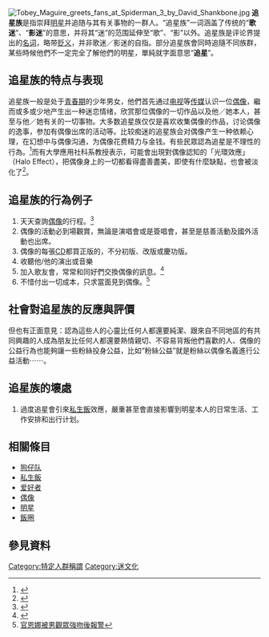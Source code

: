 <!--请给出這個條目的定義-->
[[File:Tobey_Maguire_greets_fans_at_Spiderman_3_by_David_Shankbone.jpg|thumb]]
'''追星族'''是指崇拜[[明星|明星]]并追随与其有关事物的一群人。“追星族”一词涵盖了传统的“'''歌迷'''”、“'''影迷'''”的意思，并将其“迷”的范围延伸至“歌”、“影”以外。追星族是评论界提出的[[名词|名词]]，略带[[贬义|贬义]]，并非歌迷／影迷的自指。部分追星族會同時追隨不同族群，某些時候他們不一定完全了解他們的明星，單純就字面意思“'''追星'''”。
<!--列出條目的章節-->

==追星族的特点与表现==
追星族一般是处于[[青春期|青春期]]的少年男女，他們首先通过[[电视|电视]]等[[传媒|传媒]]认识一位[[偶像|偶像]]，繼而或多或少地产生出一种迷恋情绪，欣赏那位偶像的一切作品以及他／她本人，甚至与他／她有关的一切事物。大多数追星族仅仅是喜欢收集偶像的作品，讨论偶像的逸事，参加有偶像出席的活动等。比较痴迷的追星族会对偶像产生一种依赖心理，在幻想中与偶像沟通，为偶像花费精力与金钱。有些民眾認為追星是不理性的行為。<ref>{{Cite web |url=http://eladies.sina.com.cn/zx/2013/1118/18011236409.shtml |title=翻版李咏“小杨幂” 追星族疯狂整容 |access-date=2013-11-20 |archive-date=2019-11-03 |archive-url=https://web.archive.org/web/20191103141538/http://eladies.sina.com.cn/zx/2013/1118/18011236409.shtml |dead-url=no }}</ref>而有大學應用社科系教授表示，可能會出現對偶像認知的「光環效應」（Halo Effect），把偶像身上的一切都看得盡善盡美，即使有什麼缺點，也會被淡化了<ref>{{Cite web |url=https://mings.mpweekly.com/mings-fashion/20180514-80141/3 |title=追星，其實並不膚淺。追星族看才華 |access-date=2018-05-28 |archive-url=https://web.archive.org/web/20180528134705/https://mings.mpweekly.com/mings-fashion/20180514-80141/3 |archive-date=2018-05-28 |dead-url=yes }}</ref>。

==追星族的行為例子==
#天天查詢[[偶像|偶像]]的行程。<ref>{{cite web |url=http://news.xinhuanet.com/world/2013-11/02/c_125639281.htm |title=美國超級追星族與上萬明星合影（圖） |accessdate=2016-05-18 |deadurl=yes |archiveurl=https://web.archive.org/web/20170305062027/http://news.xinhuanet.com/world/2013-11/02/c_125639281.htm |archivedate=2017-03-05 }}</ref>
#偶像的活動必到場觀賞，無論是演唱會或是簽唱會，甚至是慈善活動及國外活動也出席。
#偶像的每張[[CD|CD]]都買正版的，不分初版、改版或慶功版。
#收聽他/他的演出或音樂
#加入歌友會，常常和同好們交換偶像的訊息。<ref>{{Cite web |url=http://hk.apple.nextmedia.com/entertainment/art/20111221/15911114 |title=瘋狂 Fans衝破大隻佬人鏈 始源、東海來港遭狂抽水 |access-date=2013-11-20 |archive-date=2015-06-10 |archive-url=https://web.archive.org/web/20150610201924/http://hk.apple.nextmedia.com/entertainment/art/20111221/15911114 |dead-url=no }}</ref>
#不惜付出一切成本，只求當面見到偶像。<ref>[http://www.youtube.com/watch?v=xKIJi9QQVu0 官恩娜被男觀眾強吻後報警]</ref>

==社會對追星族的反應與評價==
{{來源請求|在[[華人世界|華人社會]]，[[家長|家長]]與[[教育|教育]]界通常對追星現象持懷疑或否定態度。即使在較開放的[[西方|西方]]社會，青少年追星現象也常常令家長緊張。反對意見認為：[[演藝界|演藝界]]明星並沒有高於他人，值得崇拜的地方，相反常有如[[吸毒|吸毒]]，濫交一類負面報道，這樣的明星僅僅靠外表形象吸引到辨別能力不強青少年，會成為他們的不良榜樣。}}
但也有正面意見：認為這些人的心靈比任何人都還要純潔、跟來自不同地區的有共同興趣的人成為朋友比任何人都還要熱情親切、不容易背叛他們喜歡的人、偶像的公益行為也能夠讓一些粉絲投身公益，比如“粉絲公益”就是粉絲以偶像名義進行公益活動⋯⋯。

==追星族的壞處==

#過度追星會引來[[私生飯|私生飯]]效應，嚴重甚至會直接影響到明星本人的日常生活、工作安排和出行计划。

==相關條目==
*[[狗仔队|狗仔队]]
*[[私生飯|私生飯]]
*[[爱好者|爱好者]]
*[[偶像|偶像]]
*[[明星|明星]]
*[[飯圈|飯圈]]

==參見資料==
<references/>

[[Category:特定人群稱謂|Category:特定人群稱謂]]
[[Category:迷文化|Category:迷文化]]